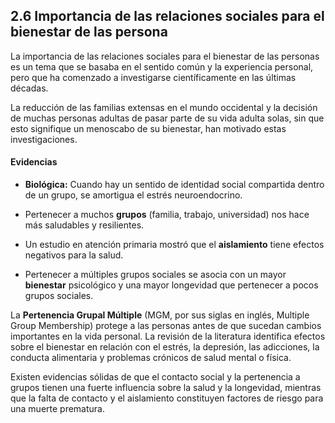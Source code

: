 ## 2\.6 Importancia de las relaciones sociales para el bienestar de las persona {.unnumbered #subtema2_6}

La importancia de las relaciones sociales para el bienestar de las personas es un tema que se basaba en el sentido común y la experiencia personal, pero que ha comenzado a investigarse científicamente en las últimas décadas.


La reducción de las familias extensas en el mundo occidental y la decisión de muchas personas adultas de pasar parte de su vida adulta solas, sin que esto signifique un menoscabo de su bienestar, han motivado estas investigaciones.


#### Evidencias {.unnumbered}


* **Biológica:** Cuando hay un sentido de identidad social compartida dentro de un grupo, se amortigua el estrés neuroendocrino.

* Pertenecer a muchos **grupos** (familia, trabajo, universidad) nos hace más saludables y resilientes.

* Un estudio en atención primaria mostró que el **aislamiento** tiene efectos negativos para la salud.

* Pertenecer a múltiples grupos sociales se asocia con un mayor **bienestar** psicológico y una mayor longevidad que pertenecer a pocos grupos sociales.


La **Pertenencia Grupal Múltiple** (MGM, por sus siglas en inglés, Multiple Group Membership) protege a las personas antes de que sucedan cambios importantes en la vida personal. La revisión de la literatura identifica efectos sobre el bienestar en relación con el estrés, la depresión, las adicciones, la conducta alimentaria y problemas crónicos de salud mental o física.


Existen evidencias sólidas de que el contacto social y la pertenencia a grupos tienen una fuerte influencia sobre la salud y la longevidad, mientras que la falta de contacto y el aislamiento constituyen factores de riesgo para una muerte prematura.

